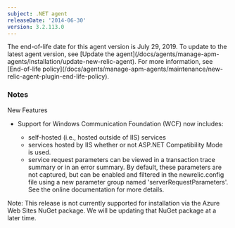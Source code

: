 ```yaml
---
subject: .NET agent
releaseDate: '2014-06-30'
version: 3.2.113.0
---
```


<Callout variant="important">
  The end-of-life date for this agent version is July 29, 2019. To update to the latest agent version, see [Update the agent](/docs/agents/manage-apm-agents/installation/update-new-relic-agent). For more information, see [End-of-life policy](/docs/agents/manage-apm-agents/maintenance/new-relic-agent-plugin-end-life-policy).
</Callout>

### Notes

New Features

* Support for Windows Communication Foundation (WCF) now includes:

  * self-hosted (i.e., hosted outside of IIS) services
  * services hosted by IIS whether or not ASP.NET Compatibility Mode is used.
  * service request parameters can be viewed in a transaction trace summary or in an error summary. By default, these parameters are not captured, but can be enabled and filtered in the newrelic.config file using a new parameter group named 'serverRequestParameters'. See the online documentation for more details.

Note: This release is not currently supported for installation via the Azure Web Sites NuGet package. We will be updating that NuGet package at a later time.
